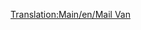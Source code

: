 [[Translation:Main/en/Mail Van]]{{en/-}}{{Template:Trains_Carriages_new|NormalCost=£ 1,335 ($ 2,670)
|NormalWeight=21 / 28 t
|Picture= [[File:en/Mailvan.png]] [[File:en/Mailvanx.png]]
|NormalCapacity=30 bags of mail
|MonoCost="
|MonoWeight=21 / 29 t
|MonoCapacity=35 bags of mail
|MagCost="
|MagWeight=21 / 30 t
|MagCapacity=37 bags of mail
|Description=It's just a van that carries mail.
}}